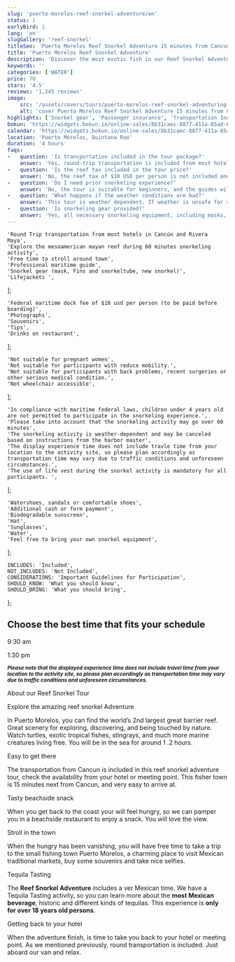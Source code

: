 ```yaml
---
slug: 'puerto-morelos-reef-snorkel-adventure/en'
status: 1
earlyBird: 1
lang: 'en'
slugGallery: 'reef-snorkel'
titleSeo: 'Puerto Morelos Reef Snorkel Adventure 15 minutes from Cancun'
title: 'Puerto Morelos Reef Snorkel Adventure'
description: 'Discover the most exotic fish in our Reef Snorkel Adventure Tour in Puerto Morelos at 15 minutes from Cancun. Feel the Caribbean waters.'
keywords: ''
categories: ['WATER']
price: 70
stars: '4.5'
reviews: '1,245 reviews'
image:
    src: '/assets/covers/tours/puerto-morelos-reef-snorkel-adventuring-tour-in-cancun.webp'
    alt: 'cover Puerto Morelos Reef Snorkel Adventure 15 minutes from Cancun'
highlights: ['Snorkel gear', 'Passenger insurance', 'Transportation Included']
bokun: 'https://widgets.bokun.io/online-sales/8b31caec-8877-411a-85ad-682828170619/experience/670327?partialView=1'
calendar: 'https://widgets.bokun.io/online-sales/8b31caec-8877-411a-85ad-682828170619/experience-calendar/670327'
location: 'Puerto Morelos, Quintana Roo'
duration: '4 hours'
faqs:
-   question: 'Is transportation included in the tour package?'
    answer: 'Yes, round-trip transportation is included from most hotels in Cancun, Riviera maya, Playa del carmen. If you are staying in Tulum please contact us in advance.'
-   question: 'Is the reef tax included in the tour price?'
    answer: 'No, the reef tax of $10 USD per person is not included and must be paid upon arrival.'
-   question: 'Do I need prior snorkeling experience?'
    answer: 'No, the tour is suitable for beginners, and the guides will provide instructions and assistance.'
-   question: 'What happens if the weather conditions are bad?'
    answer: 'This tour is weather dependent. If weather is unsafe for snorkeling, the tour will be rescheduled or we will provide additional options.'
-   question: 'Is snorkeling gear provided?'
    answer: 'Yes, all necessary snorkeling equipment, including masks, fins, and life jackets, is included.'
---
```



    'Round Trip transportation from most hotels in Cancún and Rivera Maya',
    'Explore the mesoamerican mayan reef during 60 minutes snorkeling activity',
    'Free time to stroll around town',
    'Professional maritime guide',
    'Snorkel gear (mask, Fins and snorkeltube, new snorkel)',
    'Lifejackets ',
];

    'Federal maritime dock fee of $10 usd per person (to be paid before boarding)',
    'Photographs',
    'Souvenirs',
    'Tips',
    'Drinks on restaurant',
];

    'Not suitable for pregnant women',
    'Not suitable for participants with reduce mobility.',
    'Not suitable for participants with back problems, recent surgeries or other serious medical condition.',
    'Not wheelchair accessible',
];

    'In compliance with maritime federal laws, children under 4 years old are not permitted to participate in the snorkeling experience.',
    'Please take into account that the snorkeling activity may go over 60 minutes',
    'The snorkeling activity is weather-dependent and may be canceled based on instructions from the harbor master',
    'The display experience time does not include travle time from your location to the activity site, so please plan accordingly as transportation time may vary due to traffic conditions and unforeseen circumstances.',
    'The use of life vest during the snorkel activity is mandatory for all participants. ',
];

    'Watershoes, sandals or comfortable shoes',
    'Additional cash or form payment',
    'Biodegradable sunscreen',
    'Hat',
    'Sunglasses',
    'Water',
    'Feel free to bring your own snorkel equipment',
];

    INCLUDES: 'Included',
    NOT_INCLUDES: 'Not Included',
    CONSIDERATIONS: 'Important Guidelines for Participation',
    SHOULD_KNOW: 'What you should know',
    SHOULD_BRING: 'What you should bring',
};

<h2 class="text-center text-2xl md:text-3xl font-bold text-orange-600 mt-10 mb-4">Choose the best time that fits your schedule</h2>

<div class="flex flex-wrap justify-evenly items-center mx-auto w-full sm:w-3/4 my-4">
    <p class="rounded-full px-6 py-4 bg-amber-400 text-black font-bold text-xl shadow-sm hover:scale-95">9:30 am</p>
    <p class="rounded-full px-6 py-4 bg-amber-400 text-black font-bold text-xl shadow-sm hover:scale-95">1:30 pm</p>
</div>

<Inclusions includes={includes} notIncludes={notIncludes} i18n={i18n} />
<TagP><small><strong><em>Please note that the displayed experience time does not include travel time from your location to the activity site, so please plan accordingly as transportation time may vary due to traffic conditions and unforeseen circumstances. </em></strong></small></TagP>

<Considerations considerations={considerations} i18n={i18n} />

<TagH2>About our Reef Snorkel Tour</TagH2>

<TagH3>Explore the amazing reef snorkel Adventure</TagH3>

<TagP>In Puerto Morelos, you can find the world’s 2nd largest great barrier reef. Great scenery for exploring, discovering, and being touched by nature. Watch turtles, exotic tropical fishes, stingrays, and much more marine creatures living free. You will be in the sea for around 1 .2 hours.</TagP>

<TagH3>Easy to get there</TagH3>

<TagP>The transportation from Cancun is included in this reef snorkel adventure tour, check the availability from your hotel or meeting point. This fisher town is 15 minutes next from Cancun, and very easy to arrive at.</TagP>

<TagH3>Tasty beachside snack</TagH3>

<TagP>When you get back to the coast your will feel hungry, so we can pamper you in a beachside restaurant to enjoy a snack. You will love the view.</TagP>

<TagH3>Stroll in the town</TagH3>

<TagP>When the hungry has been vanishing, you will have free time to take a trip to the small fishing town Puerto Morelos, a charming place to visit Mexican traditional markets, buy some souvenirs and take nice selfies.</TagP>

<TagH3>Tequila Tasting</TagH3>

<TagP>The <strong>Reef Snorkel Adventure</strong> includes a ver Mexican time. We have a Tequila Tasting activity, so you can learn more about the <strong>most Mexican beverage</strong>, historic and different kinds of tequilas. This experience is <strong>only for over 18 years old persons</strong>. </TagP>

<TagH3>Getting back to your hotel</TagH3>

<TagP>When the adventure finish, is time to take you back to your hotel or meeting point. As we mentioned previously, round transportation is included. Just aboard our van and relax.</TagP>

<WhatYouShould shouldKnow={shouldKnow} shouldBring={shouldBring} i18n={i18n} />